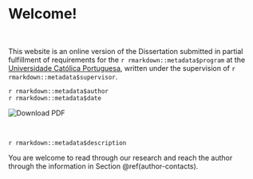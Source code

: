 # Welcome! {.unnumbered}

&nbsp;

::: {.row}
:::::: {.col-sm-6}
This website is an online version of the Dissertation submitted in partial fulfillment of requirements for the `r rmarkdown::metadata$program` at the [Universidade Católica Portuguesa](http://clsbe.lisboa.ucp.pt/), written under the supervision of `r rmarkdown::metadata$supervisor`.

::::::::: {.byline}
`r rmarkdown::metadata$author` \
`r rmarkdown::metadata$date`
:::::::::
::::::

:::::: {.col-sm-6 .thesis-cover}
<img src="./writing/figures/cover.jpg" alt="Download PDF" class="img-fluid"/>
::::::
:::

&nbsp;

`r rmarkdown::metadata$description`

You are welcome to read through our research and reach the author through the information in Section \@ref(author-contacts).
